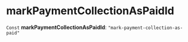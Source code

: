 
# markPaymentCollectionAsPaidId

 `Const` **markPaymentCollectionAsPaidId**: `"mark-payment-collection-as-paid"`
